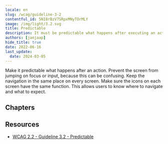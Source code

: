 ```yaml
---
locale: en
slug: /wcag/guideline-3-2
contentful_id: 5NI8rBzV7SRpxMNyTOrMLY
image: /img/light/3.2.svg
title: Predictable
description: It must be predictable what happens after executing an action.
authors: [janjaap]
hide_title: true
date: 2022-06-16
last_update:
  date: 2024-03-05
---
```


<Hero
  title="Predictable"
  imageSrc="/img/light/3.2.svg"
  alt="WCAG 3.2 - Logo"
  prefix="Guideline 3.2"
/>

Make it predictable what happens after an action. Prevent the screen from jumping on focus or input, because this can be confusing. Keep the navigation in the same place on every screen. Make sure the icons on each screen have the same function. This allows users to know where to navigate and what to expect.

## Chapters

<LinkList title="Chapters" isHighlighted={true}>
  <LinkListItem url="/en/guidelines/wcag/success-criterion-3-2-1" title="Success Criterion 3.2.1 - On Focus" pageTitle="On Focus" shortDescription="Ensure it is predictable what happens when you move the focus." icon="/img/light/3.2.1.svg" iconAlt="WCAG 3.2.1 - Logo"/>
  <LinkListItem url="/en/guidelines/wcag/success-criterion-3-2-2" title="Success Criterion 3.2.2 - On Input" pageTitle="On Input" shortDescription="Ensure it is predictable what will happen when entering data." icon="/img/light/3.2.2.svg" iconAlt="WCAG 3.2.2 - Logo"/>
  <LinkListItem url="/en/guidelines/wcag/success-criterion-3-2-3" title="Success Criterion 3.2.3 - Consistent Navigation" pageTitle="Consistent Navigation" shortDescription="Ensure navigation is in the same place on every screen." icon="/img/light/3.2.3.svg" iconAlt="WCAG 3.2.3 - Logo"/>
  <LinkListItem url="/en/guidelines/wcag/success-criterion-3-2-4" title="Success Criterion 3.2.4 - Consistent Identification" pageTitle="Consistent Identification" shortDescription="Ensure icons have the same function on every screen." icon="/img/light/3.2.4.svg" iconAlt="WCAG 3.2.4 - Logo"/>
  <LinkListItem url="/en/guidelines/wcag/success-criterion-3-2-5" title="Success Criterion 3.2.5 - Change on Request" pageTitle="Change on Request" shortDescription="Changes of context are initiated only by user request or a mechanism is available to turn off such changes." icon="/img/light/3.2.5.svg" iconAlt="WCAG 3.2.5 icon"/>
</LinkList>

## Resources

- [WCAG 2.2 - Guideline 3.2 - Predictable](https://www.w3.org/TR/WCAG22/#predictable)
